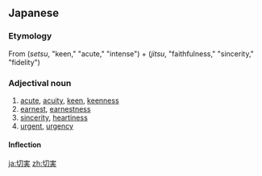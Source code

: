 ==Japanese==
{{ja-kanjitab|せつ|じつ|yomi=o}}

===Etymology===
From {{m|ja|切|sc=Jpan}} (''setsu'', "keen," "acute," "intense") + {{m|ja|実|sc=Jpan}} (''jitsu'', "faithfulness," "sincerity," "fidelity")

===Adjectival noun===
{{ja-adj|せつじつ|decl=な}}

# [[acute]], [[acuity]], [[keen]], [[keenness]]
# [[earnest]], [[earnestness]]
# [[sincerity]], [[heartiness]]
# [[urgent]], [[urgency]]

====Inflection====
{{ja-na|せつじつ}}

[[ja:切実]]
[[zh:切実]]